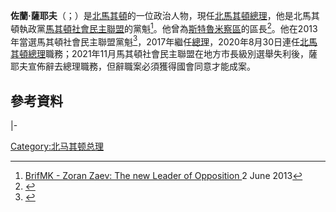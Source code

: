 {{Infobox Officeholder
|name         = 佐蘭·薩耶夫
|native_name      = Зоран Заев
|native_name_lang = mk
|image        = Zoran Zaev official portrait 2020 (cropped).jpg
|office       = 第8任[[北马其顿总理|北马其顿总理]]
|president    = [[斯特沃·彭达罗夫斯基|斯特沃·彭达罗夫斯基]]
|term_start   = 2020年8月30日
|term_end     = 2022年1月17日
|predecessor  = {{le|奥利韦尔·斯帕索夫斯基|Oliver Spasovski}}
|successor    = {{le|迪米塔爾·科瓦切夫斯基|Dimitar Kovačevski}}
|president1   = [[格奥尔基·伊万诺夫|格奥尔基·伊万诺夫]]<br>[[斯特沃·彭达罗夫斯基|斯特沃·彭达罗夫斯基]]
|term_start1  = 2017年5月31日
|term_end1    = 2020年1月3日
|predecessor1 = [[埃米爾·迪米特里耶夫|埃米爾·迪米特里耶夫]]
|successor1   = {{le|奥利韦尔·斯帕索夫斯基|Oliver Spasovski}}
|office2      = 反對黨領袖
|term_start2  = 2013年6月2日
|term_end2    = 2017年5月31日
|predecessor2 = [[布兰科·茨尔文科夫斯基|布兰科·茨尔文科夫斯基]]
|successor2   = [[尼古拉·格鲁埃夫斯基|尼古拉·格鲁埃夫斯基]]
|office3      = [[斯特鲁米察|斯特鲁米察]]市長
|term_start3  = 2005年3月22日
|term_end3    = 2016年12月22日
|predecessor3 = 基里爾·簡夫
|successor3   = 科斯塔丁·科斯塔季諾夫
|birth_date   = {{birth date and age|1974|10|8}}
|birth_place  = {{flag|Socialist Federal Republic of Yugoslavia}}[[馬其頓社會主義共和國|馬其頓社會主義共和國]][[斯特鲁米察|斯特鲁米察]]<br>{{small|（今屬[[北馬其頓|北馬其頓]]）}}
|death_date   = 
|death_place  = 
|party        = [[馬其頓社會民主聯盟|馬其頓社會民主聯盟]]
|alma_mater   = [[圣基里尔麦托迪大学|圣基里尔麦托迪大学]]
}}

'''佐蘭·薩耶夫'''（{{lang-mk|Зоран Заев|Zoran Zaev}}；{{bd|1974年|10月8日}}）是[[北馬其頓|北馬其頓]]的一位政治人物，現任[[北馬其頓總理|北馬其頓總理]]，他是北馬其頓執政黨[[馬其頓社會民主聯盟|馬其頓社會民主聯盟]]的黨魁<ref>[http://brif.mk/makedonija/zoran-zaev-e-nov-lider-na-opozicijata/ BrifMK - Zoran Zaev: The new Leader of Opposition {{mk icon}}] {{Webarchive|url=https://archive.is/20130618031602/http://brif.mk/makedonija/zoran-zaev-e-nov-lider-na-opozicijata/ |date=2013-06-18 }} 2 June 2013</ref>。他曾為[[斯特魯米察區|斯特魯米察區]]的區長<ref>{{Cite web |url=http://217.16.84.17/Results.aspx?RaceID=1&UnitID=37&IsPS=0&Turnout=0&LangID=1 |title=State Election Committee of Macedonia |access-date=2016-01-15 |archive-url=https://web.archive.org/web/20130327104308/http://217.16.84.17/Results.aspx?RaceID=1&UnitID=37&IsPS=0&Turnout=0&LangID=1 |archive-date=2013-03-27 |dead-url=yes }}</ref>。他在2013年當選馬其頓社會民主聯盟黨魁<ref>{{Cite web |url=http://www.sdsm.org.mk/default.aspx?mId=55&agId=5&articleId=8377 |title=Official website of the Social Democratic Union - Archive: Zoran Zaev is the new President of SDSM {{mk icon}} |accessdate=2016-01-15 |archive-date=2016-02-01 |archive-url=https://web.archive.org/web/20160201125753/http://www.sdsm.org.mk/default.aspx?mId=55&agId=5&articleId=8377 |dead-url=no }}</ref>，2017年繼任[[馬其頓總理|總理]]，2020年8月30日連任[[北馬其頓總理|北馬其頓總理]]職務；2021年11月馬其頓社會民主聯盟在地方市長級別選舉失利後，薩耶夫宣佈辭去總理職務，但辭職案必須獲得國會同意才能成案。

== 參考資料 ==
{{reflist}}

{{s-start}}
{{s-off}}
{{s-bef|before=[[布兰科·茨尔文科夫斯基|布兰科·茨尔文科夫斯基]]}}
{{s-ttl|title=反對黨領袖|years=2013年－2017年}}
{{s-aft|after=[[尼古拉·格鲁埃夫斯基|尼古拉·格鲁埃夫斯基]]}}
|-
{{s-bef|before=[[埃米爾·迪米特里耶夫|埃米爾·迪米特里耶夫]]}}
{{s-ttl|rows=2|title=[[马其顿共和国总理|马其顿共和国总理]]|years=2017年－2020年<br />2020年－2022年}}
{{s-aft|after={{le|奥利韦尔·斯帕索夫斯基|Oliver Spasovski}}}}
{{s-bef|before=奥利韦尔·斯帕索夫斯基}}
{{s-aft|after={{le|迪米塔爾·科瓦切夫斯基|Dimitar Kovačevski}}}}
{{s-end}}

{{DEFAULTSORT:Zaev, Zoran}}
[[Category:北马其顿总理|Category:北马其顿总理]]